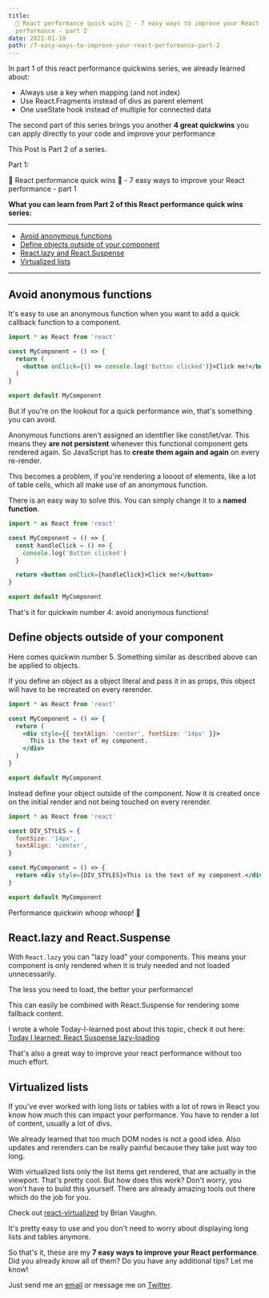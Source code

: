 ```yaml
---
title:
  🚀 React performance quick wins 🚀 - 7 easy ways to improve your React
  performance - part 2
date: 2021-01-18
path: /7-easy-ways-to-improve-your-react-performance-part-2
---
```



In part 1 of this react performance quickwins series, we already learned about:

<ul>
  <li>
    <Link to="/blog/7-easy-ways-to-improve-your-react-performance-part-1/#keys">
      Always use a key when mapping (and not index)
    </Link>
  </li>
  <li>
    <Link to="/blog/7-easy-ways-to-improve-your-react-performance-part-1/#fragments">
      Use React.Fragments instead of divs as parent element
    </Link>
  </li>
  <li>
    <Link to="/blog/7-easy-ways-to-improve-your-react-performance-part-1/#useState">
      One useState hook instead of multiple for connected data
    </Link>
  </li>
</ul>

The second part of this series brings you another **4 great quickwins** you can
apply directly to your code and improve your performance

This Post is Part 2 of a series.

Part 1:

<Link to="/blog/7-easy-ways-to-improve-your-react-performance-part-1/">
  🚀 React performance quick wins 🚀 - 7 easy ways to improve your React
  performance - part 1
</Link>

**What you can learn from Part 2 of this React performance quick wins series:**

---

- [Avoid anonymous functions](#avoid-anonymous-funcs)
- [Define objects outside of your component](#defining-objects)
- [React.lazy and React.Suspense](#lazy-suspense)
- [Virtualized lists](#virtualized-lists)

---

## <a name='avoid-anonymous-funcs'></a>Avoid anonymous functions

It's easy to use an anonymous function when you want to add a quick callback
function to a component.

```jsx
import * as React from 'react'

const MyComponent = () => {
  return (
    <button onClick={() => console.log('Button clicked')}>Click me!</button>
  )
}

export default MyComponent
```

But if you're on the lookout for a quick performance win, that's something you
can avoid.

Anonymous functions aren’t assigned an identifier like const/let/var. This means
they **are not persistent** whenever this functional component gets rendered
again. So JavaScript has to **create them again and again** on every re-render.

This becomes a problem, if you're rendering a loooot of elements, like a lot of
table cells, which all make use of an anonymous function.

There is an easy way to solve this. You can simply change it to a **named
function**.

```jsx
import * as React from 'react'

const MyComponent = () => {
  const handleClick = () => {
    console.log('Button clicked')
  }

  return <button onClick={handleClick}>Click me!</button>
}

export default MyComponent
```

That's it for quickwin number 4: avoid anonymous functions!

## <a name='defining-objects'></a>Define objects outside of your component

Here comes quickwin number 5. Something similar as described above can be
applied to objects.

If you define an object as a object literal and pass it in as props, this object
will have to be recreated on every rerender.

```jsx
import * as React from 'react'

const MyComponent = () => {
  return (
    <div style={{ textAlign: 'center', fontSize: '14px' }}>
      This is the text of my component.
    </div>
  )
}

export default MyComponent
```

Instead define your object outside of the component. Now it is created once on
the initial render and not being touched on every rerender.

```jsx
import * as React from 'react'

const DIV_STYLES = {
  fontSize: '14px',
  textAlign: 'center',
}

const MyComponent = () => {
  return <div style={DIV_STYLES}>This is the text of my component.</div>
}

export default MyComponent
```

Performance quickwin whoop whoop! 🚀

<CoffeeHint />

## <a name='lazy-suspense'></a>React.lazy and React.Suspense

With `React.lazy` you can "lazy load" your components. This means your component
is only rendered when it is truly needed and not loaded unnecessarily.

The less you need to load, the better your performance!

This can easily be combined with React.Suspense for rendering some fallback
content.

I wrote a whole Today-I-learned post about this topic, check it out here:
[Today I learned: React Suspense lazy-loading](/today-I-learned/react-suspense-lazy-loading)

That's also a great way to improve your react performance without too much
effort.

## <a name='virtualized-lists'></a>Virtualized lists

If you've ever worked with long lists or tables with a lot of rows in React you
know how much this can impact your performance. You have to render a lot of
content, usually a lot of divs.

We already learned that too much DOM nodes is not a good idea. Also updates and
rerenders can be really painful because they take just way too long.

With virtualized lists only the list items get rendered, that are actually in
the viewport. That's pretty cool. But how does this work? Don't worry, you won't
have to build this yourself. There are already amazing tools out there which do
the job for you.

Check out [react-virtualized](https://github.com/bvaughn/react-virtualized) by
Brian Vaughn.

It's pretty easy to use and you don't need to worry about displaying long lists
and tables anymore.

So that's it, these are my **7 easy ways to improve your React performance**.
Did you already know all of them? Do you have any additional tips? Let me know!

Just send me an [email](mailto:@marcoheine.com) or message me on
[Twitter](https://twitter.com/Mkuehb).
